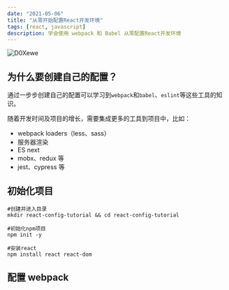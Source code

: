 ```yaml
---
date: "2021-05-06"
title: "从零开始配置React开发环境"
tags: [react, javascript]
description: 学会使用 webpack 和 Babel 从零配置React开发环境
---
```


![D0Xewe](https://cdn.jsdelivr.net/gh/manonicu/pics@master/uPic/D0Xewe.jpg)

## 为什么要创建自己的配置？

通过一步步创建自己的配置可以学习到`webpack`和`babel`、`eslint`等这些工具的知识。

随着开发时间及项目的增长，需要集成更多的工具到项目中，比如：

-   webpack loaders（less、sass）
-   服务器渲染
-   ES next
-   mobx、redux 等
-   jest、cypress 等

## 初始化项目

```shell
#创建并进入目录
mkdir react-config-tutorial && cd react-config-tutorial

#初始化npm项目
npm init -y

#安装react
npm install react react-dom
```

## 配置 webpack
